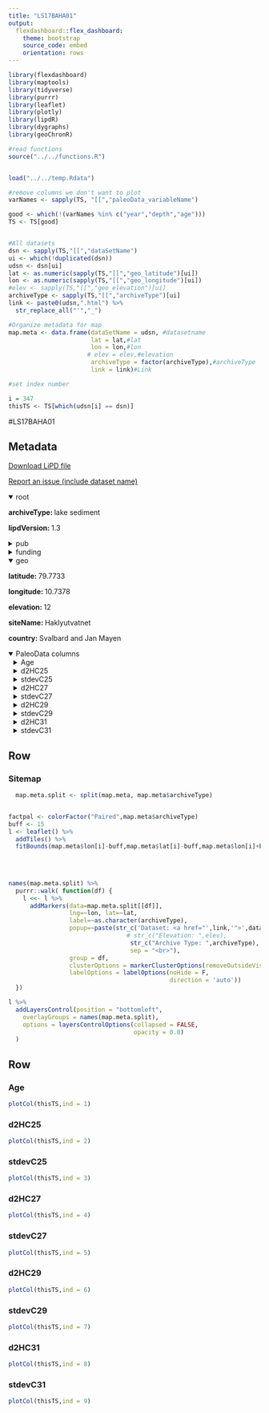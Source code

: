 ```yaml
---
title: "LS17BAHA01"
output: 
  flexdashboard::flex_dashboard:
    theme: bootstrap
    source_code: embed
    orientation: rows
---
```


```r
library(flexdashboard)
library(maptools)
library(tidyverse)
library(purrr)
library(leaflet)
library(plotly)
library(lipdR)
library(dygraphs)
library(geoChronR)

#read functions
source("../../functions.R")


load("../../temp.Rdata")

#remove columns we don't want to plot
varNames <- sapply(TS, "[[","paleoData_variableName")

good <- which(!(varNames %in% c("year","depth","age")))
TS <- TS[good]


#All datasets
dsn <- sapply(TS,"[[","dataSetName")
ui <- which(!duplicated(dsn))
udsn <- dsn[ui]
lat <- as.numeric(sapply(TS,"[[","geo_latitude")[ui])
lon <- as.numeric(sapply(TS,"[[","geo_longitude")[ui])
#elev <- sapply(TS,"[[","geo_elevation")[ui]
archiveType <- sapply(TS,"[[","archiveType")[ui]
link <- paste0(udsn,".html") %>% 
  str_replace_all("'","_")

#Organize metadata for map
map.meta <- data.frame(dataSetName = udsn, #datasetname
                       lat = lat,#lat
                       lon = lon,#lon
                      # elev = elev,#elevation
                       archiveType = factor(archiveType),#archiveType
                       link = link)#Link

#set index number

i = 347
thisTS <- TS[which(udsn[i] == dsn)]
```
#LS17BAHA01

Metadata {.sidebar}
-------------------------------------
[Download LiPD file](LS17BAHA01.lpd)
            

[Report an issue (include dataset name)](https://github.com/nickmckay/LiPDverse/issues)

<details open style="margin-left: 0px">
<summary>root</summary>
<p style="margin-left: 0px"><strong>archiveType: </strong>lake sediment
<p style="margin-left: 0px"><strong>lipdVersion: </strong>1.3
</details>
<details>
<summary>pub</summary>
<details style="margin-left: 10px">
<summary>pub1</summary>
<p style="margin-left: 10px"><strong>journal: </strong>Quaternary Science Reviews
<p style="margin-left: 10px"><strong>volume: </strong>183
<p style="margin-left: 10px"><strong>pages: </strong>177-187
<p style="margin-left: 10px"><strong>title: </strong>Hydroclimate variability of High Arctic Svalbard during the Holocene inferred from hydrogen isotopes of leaf waxes
<p style="margin-left: 10px"><strong>DOI: </strong>10.1016/j.quascirev.2016.11.036
</details>
<details style="margin-left: 10px">
<summary>pub2</summary>
<p style="margin-left: 10px"><strong>journal: </strong>Quaternary Science Reviews
<p style="margin-left: 10px"><strong>volume: </strong>183
<p style="margin-left: 10px"><strong>pages: </strong>164-176
<p style="margin-left: 10px"><strong>title: </strong>Holocene multi-proxy environmental reconstruction from lake Hakluytvatnet, Amsterdamøya Island, Svalbard (79.5°N)
<p style="margin-left: 10px"><strong>DOI: </strong>10.1016/j.quascirev.2017.02.017
</details>
</details>
<details>
<summary>funding</summary>
<details style="margin-left: 10px">
<summary>funding1</summary>
<p style="margin-left: 10px"><strong>agency: </strong>Lamont Doherty Earth Observatory
<p style="margin-left: 10px"><strong>grant: </strong>Postdoctoral Fellowship
<p style="margin-left: 10px"><strong>country: </strong>USA
</details>
<details style="margin-left: 10px">
<summary>funding2</summary>
<p style="margin-left: 10px"><strong>agency: </strong>Norwegian Research Council
<p style="margin-left: 10px"><strong>grant: </strong>Arctic Field Grant
<p style="margin-left: 10px"><strong>country: </strong>Norway
</details>
<details style="margin-left: 10px">
<summary>funding3</summary>
<p style="margin-left: 10px"><strong>agency: </strong>Vetlesen Foundation
<p style="margin-left: 10px"><strong>country: </strong>Norway
</details>
<details style="margin-left: 10px">
<summary>funding4</summary>
<p style="margin-left: 10px"><strong>agency: </strong>Norwegian Research Council
<p style="margin-left: 10px"><strong>grant: </strong>210004
<p style="margin-left: 10px"><strong>country: </strong>Norway
</details>
</details>
<details open style="margin-left: 0px">
<summary>geo</summary>
<p style="margin-left: 0px"><strong>latitude: </strong>79.7733
<p style="margin-left: 0px"><strong>longitude: </strong>10.7378
<p style="margin-left: 0px"><strong>elevation: </strong>12
<p style="margin-left: 0px"><strong>siteName: </strong>Haklyutvatnet
<p style="margin-left: 0px"><strong>country: </strong>Svalbard and Jan Mayen
</details>
<details open>
<summary>PaleoData columns</summary>
<details style="margin-left: 10px">
<summary>Age</summary>
<p style="margin-left: 10px"><strong>TSid: </strong>WEB60381dc8
<p style="margin-left: 10px"><strong>variableName: </strong>Age
<p style="margin-left: 10px"><strong>units: </strong>yrBP
</details>
<details style="margin-left: 10px">
<summary>d2HC25</summary>
<p style="margin-left: 10px"><strong>TSid: </strong>WEBc5c2e8ea
<p style="margin-left: 10px"><strong>variableName: </strong>d2HC25
<p style="margin-left: 10px"><strong>units: </strong>permil
</details>
<details style="margin-left: 10px">
<summary>stdevC25</summary>
<p style="margin-left: 10px"><strong>TSid: </strong>WEBba4d631e
<p style="margin-left: 10px"><strong>variableName: </strong>stdevC25
<p style="margin-left: 10px"><strong>units: </strong>permil
</details>
<details style="margin-left: 10px">
<summary>d2HC27</summary>
<p style="margin-left: 10px"><strong>TSid: </strong>WEB13dc04eb
<p style="margin-left: 10px"><strong>variableName: </strong>d2HC27
<p style="margin-left: 10px"><strong>units: </strong>permil
</details>
<details style="margin-left: 10px">
<summary>stdevC27</summary>
<p style="margin-left: 10px"><strong>TSid: </strong>WEBbdc9dedb
<p style="margin-left: 10px"><strong>variableName: </strong>stdevC27
<p style="margin-left: 10px"><strong>units: </strong>permil
</details>
<details style="margin-left: 10px">
<summary>d2HC29</summary>
<p style="margin-left: 10px"><strong>TSid: </strong>WEBd7a384df
<p style="margin-left: 10px"><strong>variableName: </strong>d2HC29
<p style="margin-left: 10px"><strong>units: </strong>permil
</details>
<details style="margin-left: 10px">
<summary>stdevC29</summary>
<p style="margin-left: 10px"><strong>TSid: </strong>WEBa1b29ebc
<p style="margin-left: 10px"><strong>variableName: </strong>stdevC29
<p style="margin-left: 10px"><strong>units: </strong>permil
</details>
<details style="margin-left: 10px">
<summary>d2HC31</summary>
<p style="margin-left: 10px"><strong>TSid: </strong>WEBf388e826
<p style="margin-left: 10px"><strong>variableName: </strong>d2HC31
<p style="margin-left: 10px"><strong>units: </strong>permil
</details>
<details style="margin-left: 10px">
<summary>stdevC31</summary>
<p style="margin-left: 10px"><strong>TSid: </strong>WEB1e989b0d
<p style="margin-left: 10px"><strong>variableName: </strong>stdevC31
<p style="margin-left: 10px"><strong>units: </strong>permil
</details>

Row
-----------------------------------------------------------------------

### Sitemap

```r
  map.meta.split <- split(map.meta, map.meta$archiveType)


factpal <- colorFactor("Paired",map.meta$archiveType)
buff <- 15
l <- leaflet() %>% 
  addTiles() %>% 
  fitBounds(map.meta$lon[i]-buff,map.meta$lat[i]-buff,map.meta$lon[i]+buff,map.meta$lat[i]+buff)
  

  
  
names(map.meta.split) %>%
  purrr::walk( function(df) {
    l <<- l %>%
      addMarkers(data=map.meta.split[[df]],
                 lng=~lon, lat=~lat,
                 label=~as.character(archiveType),
                 popup=~paste(str_c('Dataset: <a href="',link,'">',dataSetName,'</a>'),
                                 # str_c("Elevation: ",elev),
                                  str_c("Archive Type: ",archiveType),
                                  sep = "<br>"),
                 group = df,
                 clusterOptions = markerClusterOptions(removeOutsideVisibleBounds = F),
                 labelOptions = labelOptions(noHide = F,
                                             direction = 'auto'))
  })

l %>%
  addLayersControl(position = "bottomleft",
    overlayGroups = names(map.meta.split),
    options = layersControlOptions(collapsed = FALSE,
                                   opacity = 0.8)
  )
```

Row {.tabset .tabset-fade}
-----------------------------------------------------------------------

### Age
```r
plotCol(thisTS,ind = 1)
```

### d2HC25
```r
plotCol(thisTS,ind = 2)
```

### stdevC25
```r
plotCol(thisTS,ind = 3)
```

### d2HC27
```r
plotCol(thisTS,ind = 4)
```

### stdevC27
```r
plotCol(thisTS,ind = 5)
```

### d2HC29
```r
plotCol(thisTS,ind = 6)
```

### stdevC29
```r
plotCol(thisTS,ind = 7)
```

### d2HC31
```r
plotCol(thisTS,ind = 8)
```

### stdevC31
```r
plotCol(thisTS,ind = 9)
```
